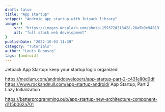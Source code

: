 ```yaml
---
draft: false
title: "App startup"
snippet: "Android app startup with Jetpack library"
image: {
    src: "https://images.unsplash.com/photo-1593720213428-28a5b9e94613?&fit=crop&w=430&h=240",
    alt: "full stack web development"
}
publishDate: "2022-10-03 11:39"
category: "Tutorials"
author: "Louis Duboscq"
tags: [android]
--- 
```


Jetpack App Startup: keep your startup logic organized

https://medium.com/androiddevelopers/app-startup-part-2-c431e80d0df
https://www.rockandnull.com/app-startup-android/
App Startup, Part 2
Lazy Initialization

https://betterprogramming.pub/app-startup-new-architecture-component-d115b062a701